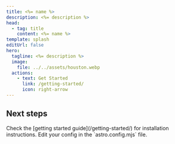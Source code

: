 ```yaml
---
title: <%= name %>
description: <%= description %>
head:
  - tag: title
    content: <%= name %>
template: splash
editUrl: false
hero:
  tagline: <%= description %>
  image:
    file: ../../assets/houston.webp
  actions:
    - text: Get Started
      link: /getting-started/
      icon: right-arrow
---
```



## Next steps

<CardGrid stagger>
  <Card title="Install the plugin" icon="puzzle">
    Check the [getting started guide](/getting-started/) for installation instructions.
  </Card>
  <Card title="Configure the plugin" icon="setting">
    Edit your config in the `astro.config.mjs` file.
  </Card>
</CardGrid>
